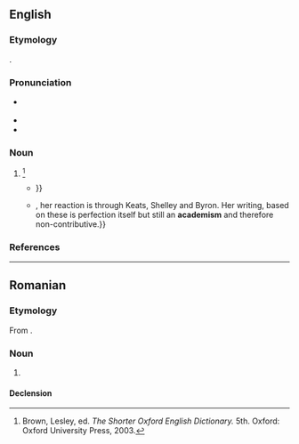 {{also|Academism}}
==English==

===Etymology===
{{suffix|en|academy|ism}}.

===Pronunciation===
* {{a|US}} {{IPA|en|/əˈkæd.əˌmɪz.əm/}}
* {{audio|en|LL-Q1860 (eng)-Vealhurl-academism.wav|Audio (Southern England)}}
* {{rhymes|en|ædəmɪzm|s=5}}

===Noun===
{{en-noun}}

# {{alt form|en|academicism}} {{defdate|First attested in the mid 18th century.}}<ref name=SOED>Brown, Lesley, ed. ''The Shorter Oxford English Dictionary.'' 5th. Oxford: Oxford University Press, 2003.</ref>
#* {{quote-book|en|year=1912|author=Haldane Macfall|title=A History of Painting: The Modern Genius Part Eight|publisher=T. C. and E. C. Jack|page=87|passage=For art, '''academism''' is death. '''Academism''' is the painting in the manner of some one else, whether that other be Greek or Florentine, {{...}}}}
#* {{quote-journal|en|year=1935|title=The Artist and His Means of Expression|magazine=The Canadian Author|volume=13-15|publisher=Canadian Authors Association|page=11|passage=Contemporary Canadian art suffers from new '''academisms'''. {{...}}, her reaction is through Keats, Shelley and Byron. Her writing, based on these is perfection itself but still an '''academism''' and therefore non-contributive.}}

===References===
<references/>

----

==Romanian==

===Etymology===
From {{bor|ro|fr|académisme}}.

===Noun===
{{ro-noun|n|-}}

# {{l|en|academism}}

====Declension====
{{ro-noun-n}}